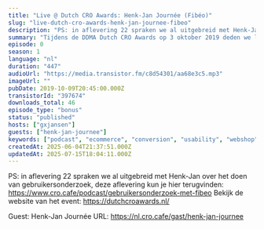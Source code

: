 ```yaml
---
title: "Live @ Dutch CRO Awards: Henk-Jan Journée (Fibéo)"
slug: "live-dutch-cro-awards-henk-jan-journee-fibeo"
description: "PS: in aflevering 22 spraken we al uitgebreid met Henk-Jan over het doen van gebruikersonderzoek, deze aflevering kun je hier terugvinden: https://www.cro.cafe/podcast/gebruikersonderzoek-met-fibeo Bekijk de website van het event: https://dutchcroawards.nl/\n\nGuest: Henk-Jan Journée URL: https://nl.cro.cafe/gast/henk-jan-journee"
summary: "Tijdens de DDMA Dutch CRO Awards op 3 oktober 2019 deden we live verslag vanaf het event. Henk-Jan - oprichter van Fibéo - had zijn kantoor ter beschikking gesteld voor dit evenement en na afloop sprak Guido even met hem voor een korte evaluatie."
episode: 0
season: 1
language: "nl"
duration: "447"
audioUrl: "https://media.transistor.fm/c8d54301/aa68e3c5.mp3"
imageUrl: ""
pubDate: 2019-10-09T20:45:00.000Z
transistorId: "397674"
downloads_total: 46
episode_type: "bonus"
status: "published"
hosts: ["gxjansen"]
guests: ["henk-jan-journee"]
keywords: ["podcast", "ecommerce", "conversion", "usability", "webshop", "english"]
createdAt: 2025-06-04T21:37:51.000Z
updatedAt: 2025-07-15T18:04:11.000Z
---
```


PS: in aflevering 22 spraken we al uitgebreid met Henk-Jan over het doen van gebruikersonderzoek, deze aflevering kun je hier terugvinden: https://www.cro.cafe/podcast/gebruikersonderzoek-met-fibeo Bekijk de website van het event: https://dutchcroawards.nl/

Guest: Henk-Jan Journée URL: https://nl.cro.cafe/gast/henk-jan-journee
